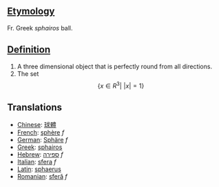 ==[[Etymology]]==

Fr. Greek ''sphairos'' ball.

==[[Definition]]==

#A three dimensional object that is perfectly round from all directions.
#The set:<math> \{x \in R^3|\,\, |x|=1 \}</math>


==Translations==

*[[Chinese]]: [[球體]]
*[[French]]: [[sphère]] ''f''
*[[German]]: [[Sphäre]] ''f''
*[[Greek]]: [[sphairos]]
*[[Hebrew]]: [[ספירה]] ''f''
*[[Italian]]: [[sfera]] ''f''
*[[Latin]]: [[sphaerus]]
*[[Romanian]]: [[sferă]] ''f''